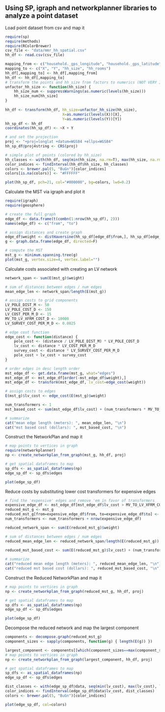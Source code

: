 Using SP, igraph and networkplanner libraries to analyze a point dataset
------------------------------------------------------------------------

Load point dataset from csv and map it 
```r
require(sp)
require(methods)
require(RColorBrewer)
csv_file <- "data/mmr_hh_spatial.csv"
hh_df <- read.csv(csv_file)

mapping_from <- c("household._gps_longitude", "household._gps_latitude", "Household_geocharacterization.hh_size", "Household_geocharacterization.hh_rooms")
mapping_to <- c("X", "Y", "hh_size", "hh_rooms")
hh_df[,mapping_to] <- hh_df[,mapping_from]
hh_df <- hh_df[,mapping_to]
# transform the points and hh_size from factors to numerics (NOT VERY INTUITIVE)
unfactor_hh_size <- function(hh_size) {
    hh_size_num <- suppressWarnings(as.numeric(levels(hh_size)))
    hh_size_num[hh_size]
}
    
hh_df <- transform(hh_df, hh_size=unfactor_hh_size(hh_size), 
                          X=as.numeric(levels(X))[X], 
                          Y=as.numeric(levels(Y))[Y])
hh_sp_df <- hh_df
coordinates(hh_sp_df) <- ~X + Y

# and set the projection
proj <- "+proj=longlat +datum=WGS84 +ellps=WGS84"
hh_sp_df@proj4string <- CRS(proj)

# simple plot of points (colored by hh_size)
hh_classes <- with(hh_df, seq(min(hh_size, na.rm=T), max(hh_size, na.rm=T), len=5)) 
color_indices <- findInterval(hh_df$hh_size, hh_classes)
colors <- brewer.pal(5, "BuGn")[color_indices]
colors[is.na(colors)] <- "#FFFFFF"

plot(hh_sp_df, pch=21, col="#000000", bg=colors, lwd=0.2)
```

Calculate the MST via igraph and plot it 
```r
require(igraph)
require(geosphere)

# create the full graph
edge_df <- data.frame(t(combn(1:nrow(hh_sp_df), 2)))
names(edge_df) <- c("from", "to")

# assign distances and create graph
edge_df$weight <- distHaversine(hh_sp_df[edge_df$from,], hh_sp_df[edge_df$to,])
g <- graph.data.frame(edge_df, directed=F)

# compute the MST
mst_g <- minimum.spanning.tree(g)
plot(mst_g, vertex.size=4, vertex.label="")

```

Calculate costs associated with creating an LV network
```r
network_span <- sum(E(mst_g)$weight)

# sum of distances between edges / num edges
mean_edge_len <- network_span/length(E(mst_g))

# assign costs to grid components
LV_POLE_DIST_M <- 50
LV_POLE_COST_D <- 150
LV_COST_PER_M_D <- 15
MV_TO_LV_XFRM_COST_D <- 10000
LV_SURVEY_COST_PER_M_D <- 0.0025

# edge cost function
edge_cost <- function(distance) {
    pole_cost <- (distance / LV_POLE_DIST_M) * LV_POLE_COST_D
    lv_cost <- distance * LV_COST_PER_M_D
    survey_cost <- distance * LV_SURVEY_COST_PER_M_D
    pole_cost + lv_cost + survey_cost
}

# order edges in desc length order
mst_edge_df <- get.data.frame(mst_g, what="edges")
mst_edge_df <- mst_edge_df[order(-mst_edge_df$weight),]
mst_edge_df <- transform(mst_edge_df, lv_cost=edge_cost(weight))

# assign costs to edges
E(mst_g)$lv_cost <- edge_cost(E(mst_g)$weight)

num_transformers <- 1
mst_based_cost <- sum(mst_edge_df$lv_cost) + (num_transformers * MV_TO_LV_XFRM_COST_D)

# summarize
cat("mean edge length (meters): ", mean_edge_len, "\n")
cat("mst based cost (dollars): ", mst_based_cost, "\n")
```

Construct the NetworkPlan and map it
```r
# map points to vertices in graph
require(networkplanner)
np <- create_networkplan_from_graph(mst_g, hh_df, proj)

# get spatial dataframes to map
sp_dfs <- as_spatial_dataframes(np)
edge_sp_df <- sp_dfs$edges

plot(edge_sp_df)
```

Reduce costs by substituting lower cost transformers for expensive edges
```r
# find the 'expensive' edges and remove 'em in favor of transformers
expensive_edge_df <- mst_edge_df[mst_edge_df$lv_cost > MV_TO_LV_XFRM_COST_D,]
reduced_mst_g <- mst_g
reduced_mst_g[from=expensive_edge_df$from, to=expensive_edge_df$to] <- F
num_transformers <- num_transformers + nrow(expensive_edge_df)

reduced_network_span <- sum(E(reduced_mst_g)$weight)

# sum of distances between edges / num edges
reduced_mean_edge_len <- reduced_network_span/length(E(reduced_mst_g))
    
reduced_mst_based_cost <- sum(E(reduced_mst_g)$lv_cost) + (num_transformers * MV_TO_LV_XFRM_COST_D)

# summarize
cat("reduced mean edge length (meters): ", reduced_mean_edge_len, "\n")
cat("reduced mst based cost (dollars): ", reduced_mst_based_cost, "\n")

```

Construct the Reduced NetworkPlan and map it
```r
# map points to vertices in graph
np <- create_networkplan_from_graph(reduced_mst_g, hh_df, proj)

# get spatial dataframes to map
sp_dfs <- as_spatial_dataframes(np)
edge_sp_df <- sp_dfs$edges

plot(edge_sp_df)

```

Decompose the reduced network and map the largest component
```r
components <- decompose.graph(reduced_mst_g)
component_sizes <- sapply(components, function(g) { length(E(g)) })

largest_component <- components[[which(component_sizes==max(component_sizes))]]
# map points to vertices in graph
np <- create_networkplan_from_graph(largest_component, hh_df, proj)

# get spatial dataframes to map
sp_dfs <- as_spatial_dataframes(np)
edge_sp_df <- sp_dfs$edges

dist_classes <- with(edge_sp_df@data, seq(min(lv_cost), max(lv_cost), len=5)) 
color_indices <- findInterval(edge_sp_df@data$lv_cost, dist_classes)
colors <- brewer.pal(5, "BuGn")[color_indices]

plot(edge_sp_df, col=colors)
```
